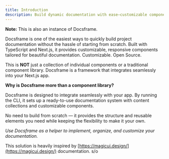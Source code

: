 ```yaml
---
title: Introduction
description: Build dynamic documentation with ease—customizable components and designs seamlessly integrated into your Next.js apps.
---
```


<Callout>

**Note:** This is also an instance of Docsframe.

</Callout>

Docsframe is one of the easiest ways to quickly build project documentation without the hassle of starting from scratch.
Built with TypeScript and Next.js, it provides customizable, responsive components tailored for beautiful documentation. Customizable. Open Source.

This is **NOT** just a collection of individual components or a traditional component library. Docsframe is a framework that integrates seamlessly into your Next.js app.

**Why is Docsframe more than a component library?**

Docsframe is designed to integrate seamlessly with your app. By running the CLI, it sets up a ready-to-use documentation system with content collections and customizable components.

No need to build from scratch — it provides the structure and reusable elements you need while keeping the flexibility to make it your own.

*Use Docsframe as a helper to implement, organize, and customize your documentation.*

This solution is heavily inspired by [https://magicui.design/](https://magicui.design/) documentation. s/o